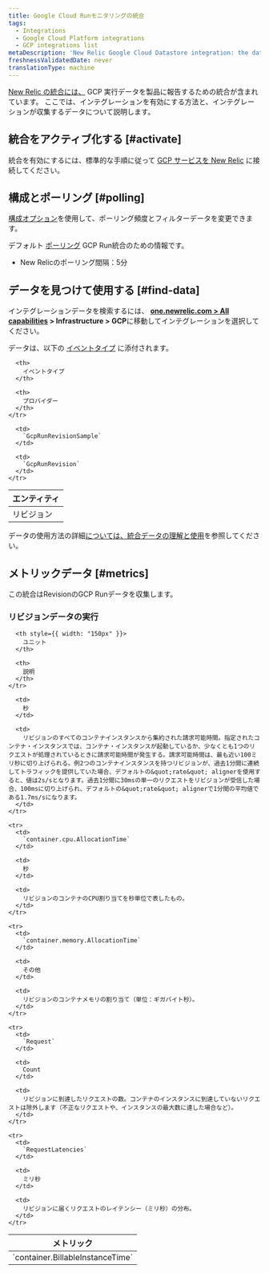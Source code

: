 ```yaml
---
title: Google Cloud Runモニタリングの統合
tags:
  - Integrations
  - Google Cloud Platform integrations
  - GCP integrations list
metaDescription: 'New Relic Google Cloud Datastore integration: the data it reports and how to enable it.'
freshnessValidatedDate: never
translationType: machine
---
```


[New Relic の統合には、](/docs/infrastructure/introduction-infra-monitoring) GCP 実行データを製品に報告するための統合が含まれています。 ここでは、インテグレーションを有効にする方法と、インテグレーションが収集するデータについて説明します。

## 統合をアクティブ化する [#activate]

統合を有効にするには、標準的な手順に従って [GCP サービスを New Relic](/docs/connect-google-cloud-platform-services-infrastructure) に接続してください。

## 構成とポーリング [#polling]

[構成オプション](/docs/integrations/new-relic-integrations/getting-started/configure-polling-frequency-data-collection-cloud-integrations)を使用して、ポーリング頻度とフィルターデータを変更できます。

デフォルト [ポーリング](/docs/integrations/google-cloud-platform-integrations/getting-started/polling-intervals-gcp-integrations) GCP Run統合のための情報です。

* New Relicのポーリング間隔：5分

## データを見つけて使用する [#find-data]

インテグレーションデータを検索するには、 <DNT>**[one.newrelic.com &gt; All capabilities](https://one.newrelic.com/all-capabilities) &gt; Infrastructure &gt; GCP**</DNT>に移動してインテグレーションを選択してください。

データは、以下の [イベントタイプ](/docs/data-apis/understand-data/new-relic-data-types/#event-data) に添付されます。

<table>
  <thead>
    <tr>
      <th>
        エンティティ
      </th>

      <th>
        イベントタイプ
      </th>

      <th>
        プロバイダー
      </th>
    </tr>
  </thead>

  <tbody>
    <tr>
      <td>
        リビジョン
      </td>

      <td>
        `GcpRunRevisionSample`
      </td>

      <td>
        `GcpRunRevision`
      </td>
    </tr>
  </tbody>
</table>

データの使用方法の詳細[については、統合データの理解と使用](/docs/infrastructure/integrations/find-use-infrastructure-integration-data)を参照してください。

## メトリックデータ [#metrics]

この統合はRevisionのGCP Runデータを収集します。

### リビジョンデータの実行

<table>
  <thead>
    <tr>
      <th style={{ width: "275px" }}>
        メトリック
      </th>

      <th style={{ width: "150px" }}>
        ユニット
      </th>

      <th>
        説明
      </th>
    </tr>
  </thead>

  <tbody>
    <tr>
      <td>
        `container.BillableInstanceTime`
      </td>

      <td>
        秒
      </td>

      <td>
        リビジョンのすべてのコンテナインスタンスから集約された請求可能時間。指定されたコンテナ・インスタンスでは、コンテナ・インスタンスが起動しているか、少なくとも1つのリクエストが処理されているときに請求可能時間が発生する。請求可能時間は、最も近い100ミリ秒に切り上げられる。例2つのコンテナインスタンスを持つリビジョンが、過去1分間に連続してトラフィックを提供していた場合、デフォルトの&quot;rate&quot; alignerを使用すると、値は2s/sとなります。過去1分間に30msの単一のリクエストをリビジョンが受信した場合、100msに切り上げられ、デフォルトの&quot;rate&quot; alignerで1分間の平均値である1.7ms/sになります。
      </td>
    </tr>

    <tr>
      <td>
        `container.cpu.AllocationTime`
      </td>

      <td>
        秒
      </td>

      <td>
        リビジョンのコンテナのCPU割り当てを秒単位で表したもの。
      </td>
    </tr>

    <tr>
      <td>
        `container.memory.AllocationTime`
      </td>

      <td>
        その他
      </td>

      <td>
        リビジョンのコンテナメモリの割り当て（単位：ギガバイト秒）。
      </td>
    </tr>

    <tr>
      <td>
        `Request`
      </td>

      <td>
        Count
      </td>

      <td>
        リビジョンに到達したリクエストの数。コンテナのインスタンスに到達していないリクエストは除外します（不正なリクエストや、インスタンスの最大数に達した場合など）。
      </td>
    </tr>

    <tr>
      <td>
        `RequestLatencies`
      </td>

      <td>
        ミリ秒
      </td>

      <td>
        リビジョンに届くリクエストのレイテンシー（ミリ秒）の分布。
      </td>
    </tr>
  </tbody>
</table>